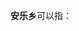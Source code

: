 '''安乐乡'''可以指：
{{PRC admin/disambig|35/04/24/205/000|43/05/81/202/000|51/18/23/218/000|51/20/81/224/000|51/32/25/202/000|52/05/21/212/000|53/23/23/203/000|61/05/22/200/000}}
{{disambig|cat=三字中国乡名消歧义}}